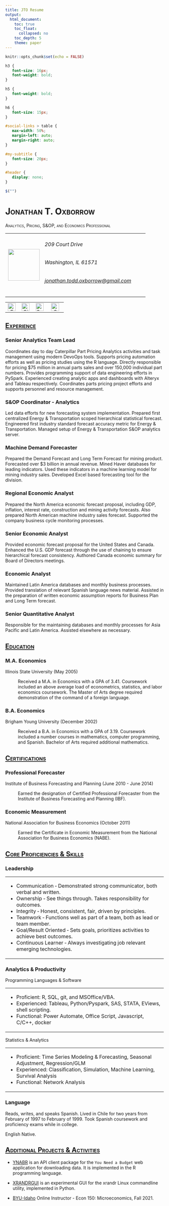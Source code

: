 ```yaml
---
title: JTO Resume
output:
  html_document:
    toc: true
    toc_float:
      collapsed: no
    toc_depth: 5
    theme: paper
---
```


```r
knitr::opts_chunk$set(echo = FALSE)
```

```css

h3 {
   font-size: 16px;
   font-weight: bold;
}

h5 {
   font-weight: bold;
}

h6 {
   font-size: 15px;
}

#social-links > table {
   max-width: 50%;
   margin-left: auto;
   margin-right: auto;
}

#my-subtitle {
   font-size: 20px;
}

#header {
   display: none;
}
```

```js
$("")

```

# [Jonathan T. Oxborrow]{.smallcaps}

[[Analytics, Pricing, S&OP, and Economics Professional]{.smallcaps}]{#my-subtitle}

+:-----------------------------------:+:----------------------------------------------------------------------------------------------------------+
| ![](assets/avatar.png){width="100"} | ###### 209 Court Drive                                                                                    |
|                                     |                                                                                                           |
|                                     | ###### Washington, IL 61571                                                                               |
|                                     |                                                                                                           |
|                                     | ###### [jonathan.todd.oxborrow\@gmail.com](mailto:jonathan.todd.oxborrow@gmail.com "Email me!!!"){.email} |
+-------------------------------------+-----------------------------------------------------------------------------------------------------------+

::: {#social-links}
|                                                                                                           |                                                                                                                    |                                                                                                                 |                                                                                                                                              |
|:---------------------------------------------------------------------------------------------------------:|:------------------------------------------------------------------------------------------------------------------:|:---------------------------------------------------------------------------------------------------------------:|:--------------------------------------------------------------------------------------------------------------------------------------------:|
| [![](assets/envelope.png "Email Me. I love email!"){width="25"}](mailto:jonathan.todd.oxborrow@gmail.com) | [![](assets/cell-phone.png "Give me a call. If I don't answer leave me a message."){width="25"}](tel:309-822-2113) | [![](assets/linkedin-round.png "See my LinkedIn profile."){width="25"}](https://www.linkedin.com/in/joxborrow1) | [![](assets/github-icon-logo-png-transparent.png "Check out the projects I have been working on!"){width="25"}](http://github.com/joxborrow) |
:::

## [[Experience]{.ul}]{.smallcaps}

### Senior Analytics Team Lead

Coordinates day to day Caterpillar Part Pricing Analytics activities and task management using modern DevoOps tools. Supports pricing automation efforts as well as pricing studies using the R language. Directly responsible for pricing \$75 million in annual parts sales and over 150,000 individual part numbers. Provides programming support of data engineering efforts in PySpark. Experienced creating analytic apps and dashboards with Alteryx and Tableau respectively. Coordinates parts pricing project efforts and supports personnel and resource management.

### S&OP Coordinator - Analytics

Led data efforts for new forecasting system implementation. Prepared first centralized Energy & Transportation scoped hierarchical statistical forecast. Engineered first industry standard forecast accuracy metric for Energy & Transportation. Managed setup of Energy & Transportation S&OP analytics server.

### Machine Demand Forecaster

Prepared the Demand Forecast and Long Term Forecast for mining product. Forecasted over \$3 billion in annual revenue. Mined Haver databases for leading indicators. Used these indicators in a machine learning model for mining industry sales. Developed Excel based forecasting tool for the division.

### Regional Economic Analyst

Prepared the North America economic forecast proposal, including GDP, inflation, interest rate, construction and mining activity forecasts. Also prepared North American machine industry sales forecast. Supported the company business cycle monitoring processes.

### Senior Economic Analyst

Provided economic forecast proposal for the United States and Canada. Enhanced the U.S. GDP forecast through the use of chaining to ensure hierarchical forecast consistency. Authored Canada economic summary for Board of Directors meetings.

### Economic Analyst

Maintained Latin America databases and monthly business processes. Provided translation of relevant Spanish language news material. Assisted in the preparation of written economic assumption reports for Business Plan and Long Term forecast.

### Senior Quantitative Analyst

Responsible for the maintaining databases and monthly processes for Asia Pacific and Latin America. Assisted elsewhere as necessary.

## [[Education]{.ul}]{.smallcaps}

### M.A. Economics

Illinois State University (May 2005)

:   Received a M.A. in Economics with a GPA of 3.41. Coursework included an above average load of econometrics, statistics, and labor economics coursework. The Master of Arts degree required demonstration of the command of a foreign language.

### B.A. Economics

Brigham Young University (December 2002)

:   Received a B.A. in Economics with a GPA of 3.19. Coursework included a number courses in mathematics, computer programming, and Spanish. Bachelor of Arts required additional mathematics.

## [[Certifications]{.ul}]{.smallcaps}

### Professional Forecaster

Institute of Business Forecasting and Planning (June 2010 - June 2014)

:   Earned the designation of Certified Professional Forecaster from the Institute of Business Forecasting and Planning (IBF).

### Economic Measurement

National Association for Business Economics (October 2011)

:   Earned the Certificate in Economic Measurement from the National Association for Business Economics (NABE).

## [[Core Proficiencies & Skills]{.ul}]{.smallcaps}

### Leadership

+-----------------------------------------------------------------------------------------+
| -   Communication ‐ Demonstrated strong communicator, both verbal and written.          |
| -   Ownership ‐ See things through. Takes responsibility for outcomes.                  |
| -   Integrity ‐ Honest, consistent, fair, driven by principles.                         |
| -   Teamwork ‐ Functions well as part of a team, both as lead or team member.           |
| -   Goal/Result Oriented ‐ Sets goals, prioritizes activities to achieve best outcomes. |
| -   Continuous Learner ‐ Always investigating job relevant emerging technologies.       |
+-----------------------------------------------------------------------------------------+

### Analytics & Productivity

Programming Languages & Software

+---------------------------------------------------------------------------------------+
| -   Proficient: R, SQL, git, and MSOffice/VBA.                                        |
| -   Experienced: Tableau, Python/Pyspark, SAS, STATA, EViews, shell scripting.        |
| -   Functional: Power Automate, Office Script, Javascript, C/C++, docker              |
+---------------------------------------------------------------------------------------+

Statistics & Analytics

+-----------------------------------------------------------------------------------------+
| -   Proficient: Time Series Modeling & Forecasting, Seasonal Adjustment, Regression/GLM |
| -   Experienced: Classification, Simulation, Machine Learning, Survival Analysis        |
| -   Functional: Network Analysis                                                        |
+-----------------------------------------------------------------------------------------+

### Language

Reads, writes, and speaks Spanish. Lived in Chile for two years from February of 1997 to February of 1999. Took Spanish coursework and proficiency exams while in college.

English Native.

## [[Additional Projects & Activities]{.ul}]{.smallcaps}

-   [YNABR](http://joxborrow.github.io/ynabr "Visit this! It is awesome.") is an API client package for the `You Need a Budget` web application for downloading data. It is implemented in the R programming language.

-   [XRANDRGUI](https://github.com/joxborrow/xrandrgui "Just a little bit of Python on my mind.") is an experimental GUI for the xrandr Linux commandline utility, implemented in Python.

-   [BYU-Idaho](http://www.byui.edu "Brigham Young University - Idaho") Online Instructor - Econ 150: Microeconomics, Fall 2021.
